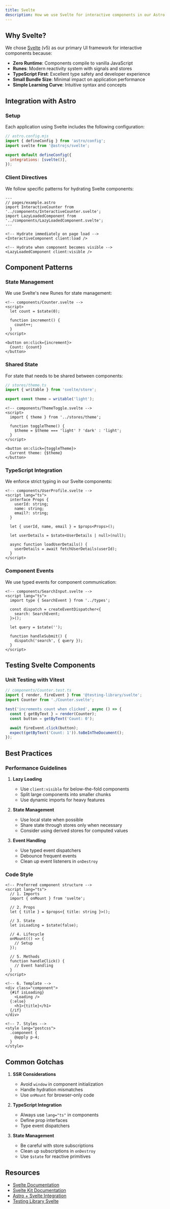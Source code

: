 ```yaml
---
title: Svelte
description: How we use Svelte for interactive components in our Astro applications
---
```


## Why Svelte?

We chose [Svelte](https://svelte.dev) (v5) as our primary UI framework for interactive components because:

- **Zero Runtime**: Components compile to vanilla JavaScript
- **Runes**: Modern reactivity system with signals and stores
- **TypeScript First**: Excellent type safety and developer experience
- **Small Bundle Size**: Minimal impact on application performance
- **Simple Learning Curve**: Intuitive syntax and concepts

## Integration with Astro

### Setup

Each application using Svelte includes the following configuration:

```js
// astro.config.mjs
import { defineConfig } from 'astro/config';
import svelte from '@astrojs/svelte';

export default defineConfig({
  integrations: [svelte()],
});
```

### Client Directives

We follow specific patterns for hydrating Svelte components:

```astro
---
// pages/example.astro
import InteractiveCounter from '../components/InteractiveCounter.svelte';
import LazyLoadedComponent from '../components/LazyLoadedComponent.svelte';
---

<!-- Hydrate immediately on page load -->
<InteractiveComponent client:load />

<!-- Hydrate when component becomes visible -->
<LazyLoadedComponent client:visible />
```

## Component Patterns

### State Management

We use Svelte's new Runes for state management:

```svelte
<!-- components/Counter.svelte -->
<script>
  let count = $state(0);

  function increment() {
    count++;
  }
</script>

<button on:click={increment}>
  Count: {count}
</button>
```

### Shared State

For state that needs to be shared between components:

```ts
// stores/theme.ts
import { writable } from 'svelte/store';

export const theme = writable('light');
```

```svelte
<!-- components/ThemeToggle.svelte -->
<script>
  import { theme } from '../stores/theme';

  function toggleTheme() {
    $theme = $theme === 'light' ? 'dark' : 'light';
  }
</script>

<button on:click={toggleTheme}>
  Current theme: {$theme}
</button>
```

### TypeScript Integration

We enforce strict typing in our Svelte components:

```svelte
<!-- components/UserProfile.svelte -->
<script lang="ts">
  interface Props {
    userId: string;
    name: string;
    email?: string;
  }

  let { userId, name, email } = $props<Props>();

  let userDetails = $state<UserDetails | null>(null);

  async function loadUserDetails() {
    userDetails = await fetchUserDetails(userId);
  }
</script>
```

### Component Events

We use typed events for component communication:

```svelte
<!-- components/SearchInput.svelte -->
<script lang="ts">
  import type { SearchEvent } from '../types';

  const dispatch = createEventDispatcher<{
    search: SearchEvent;
  }>();

  let query = $state('');

  function handleSubmit() {
    dispatch('search', { query });
  }
</script>
```

## Testing Svelte Components

### Unit Testing with Vitest

```ts
// components/Counter.test.ts
import { render, fireEvent } from '@testing-library/svelte';
import Counter from './Counter.svelte';

test('increments count when clicked', async () => {
  const { getByText } = render(Counter);
  const button = getByText('Count: 0');

  await fireEvent.click(button);
  expect(getByText('Count: 1')).toBeInTheDocument();
});
```

## Best Practices

### Performance Guidelines

1. **Lazy Loading**

   - Use `client:visible` for below-the-fold components
   - Split large components into smaller chunks
   - Use dynamic imports for heavy features

2. **State Management**

   - Use local state when possible
   - Share state through stores only when necessary
   - Consider using derived stores for computed values

3. **Event Handling**
   - Use typed event dispatchers
   - Debounce frequent events
   - Clean up event listeners in `onDestroy`

### Code Style

```svelte
<!-- Preferred component structure -->
<script lang="ts">
  // 1. Imports
  import { onMount } from 'svelte';

  // 2. Props
  let { title } = $props<{ title: string }>();

  // 3. State
  let isLoading = $state(false);

  // 4. Lifecycle
  onMount(() => {
    // Setup
  });

  // 5. Methods
  function handleClick() {
    // Event handling
  }
</script>

<!-- 6. Template -->
<div class="component">
  {#if isLoading}
    <Loading />
  {:else}
    <h1>{title}</h1>
  {/if}
</div>

<!-- 7. Styles -->
<style lang="postcss">
  .component {
    @apply p-4;
  }
</style>
```

## Common Gotchas

1. **SSR Considerations**

   - Avoid `window` in component initialization
   - Handle hydration mismatches
   - Use `onMount` for browser-only code

2. **TypeScript Integration**

   - Always use `lang="ts"` in components
   - Define prop interfaces
   - Type event dispatchers

3. **State Management**
   - Be careful with store subscriptions
   - Clean up subscriptions in `onDestroy`
   - Use `$state` for reactive primitives

## Resources

- [Svelte Documentation](https://svelte.dev/docs)
- [Svelte Kit Documentation](https://kit.svelte.dev/docs)
- [Astro + Svelte Integration](https://docs.astro.build/en/guides/integrations-guide/svelte/)
- [Testing Library Svelte](https://testing-library.com/docs/svelte-testing-library/intro/)
